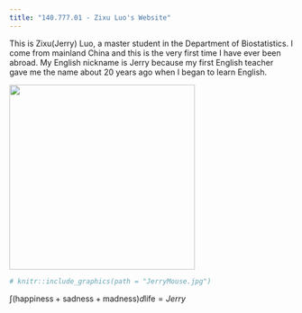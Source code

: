 ```yaml
---
title: "140.777.01 - Zixu Luo's Website"
---
```


This is Zixu(Jerry) Luo, a master student in the Department of Biostatistics. I come from mainland China and this is the very first time I have ever been abroad. My English nickname is Jerry because my first English teacher gave me the name about 20 years ago when I began to learn English.

![](images/JerryMouse.jpg){width="329"}

```r
# knitr::include_graphics(path = "JerryMouse.jpg")
```

$\int_{}^{} (\mathrm{happiness + sadness + madness})d\mathrm{life} = Jerry$
